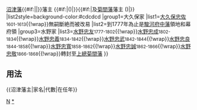{{Navbox
|name=沼津藩主
|title={{#if:{{{1|}}}|{{{1|}}}|}}[[沼津藩]]{{#if:{{{2|}}}|{{{2|}}}|}}藩主 {{#if:{{{3|}}}|({{{3|}}})|}}{{#if:{{{4|}}}|及[[菊間藩]]藩主 ({{{4|}}})|}}
|list2style=background-color:#cdcdcd
|group1=大久保家
|list1={{nowrap begin}}[[大久保忠佐]]<small>1601-1613</small>{{!wrap}}無嗣斷絶而被改易{{nowrap end}}
|list2=到1777年為止是[[駿河國|駿河]][[駿府藩|府中藩]]領地和幕府領
|group3=水野家
|list3={{nowrap begin}}[[水野忠友]]<small>1777-1802</small>{{!wrap}}[[水野忠成]]<small>1802-1834</small>{{!wrap}}[[水野忠義]]<small>1834-1842</small>{{!wrap}}[[水野忠武]]<small>1842-1844</small>{{!wrap}}[[水野忠良]]<small>1844-1858</small>{{!wrap}}[[水野忠寬]]<small>1858-1862</small>{{!wrap}}[[水野忠誠]]<small>1862-1866</small>{{!wrap}}[[水野忠敬]]<small>1866-1868</small>{{!wrap}}轉封至[[上總國|上總]][[菊間藩]]{{nowrap end}}
}}<noinclude>
== 用法 ==
<nowiki>{{沼津藩主|家名|代數|在任年}}</nowiki>
[[Category:歷代藩主模板|N]]
[[Category:沼津藩主|*]]
</noinclude>